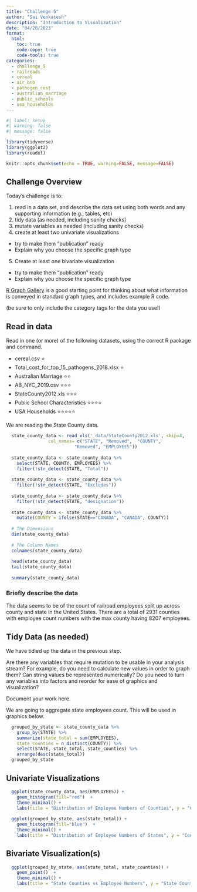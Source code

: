 ```yaml
---
title: "Challenge 5"
author: "Sai Venkatesh"
description: "Introduction to Visualization"
date: "04/28/2023"
format:
  html:
    toc: true
    code-copy: true
    code-tools: true
categories:
  - challenge_5
  - railroads
  - cereal
  - air_bnb
  - pathogen_cost
  - australian_marriage
  - public_schools
  - usa_households
---
```


```r
#| label: setup
#| warning: false
#| message: false

library(tidyverse)
library(ggplot2)
library(readxl)

knitr::opts_chunk$set(echo = TRUE, warning=FALSE, message=FALSE)
```

## Challenge Overview

Today's challenge is to:

1)  read in a data set, and describe the data set using both words and any supporting information (e.g., tables, etc)
2)  tidy data (as needed, including sanity checks)
3)  mutate variables as needed (including sanity checks)
4)  create at least two univariate visualizations
   - try to make them "publication" ready
   - Explain why you choose the specific graph type
5)  Create at least one bivariate visualization
   - try to make them "publication" ready
   - Explain why you choose the specific graph type

[R Graph Gallery](https://r-graph-gallery.com/) is a good starting point for thinking about what information is conveyed in standard graph types, and includes example R code.

(be sure to only include the category tags for the data you use!)

## Read in data

Read in one (or more) of the following datasets, using the correct R package and command.

-   cereal.csv ⭐
-   Total_cost_for_top_15_pathogens_2018.xlsx ⭐
-   Australian Marriage ⭐⭐ 
-   AB_NYC_2019.csv ⭐⭐⭐
-   StateCounty2012.xls ⭐⭐⭐
-   Public School Characteristics ⭐⭐⭐⭐ 
-   USA Households ⭐⭐⭐⭐⭐

  We are reading the State County data.

```r


  state_county_data <- read_xls('_data/StateCounty2012.xls', skip=4,
                col_names= c("STATE", "Removed",  "COUNTY",
                          "Removed", "EMPLOYEES"))
  
  state_county_data <- state_county_data %>%
    select(STATE, COUNTY, EMPLOYEES) %>%
    filter(!str_detect(STATE, "Total"))
  
  state_county_data <- state_county_data %>%
    filter(!str_detect(STATE, "Excludes"))
  
  state_county_data <- state_county_data %>%
    filter(!str_detect(STATE, "designation"))  
  
  state_county_data <- state_county_data %>%
    mutate(COUNTY = ifelse(STATE=="CANADA", "CANADA", COUNTY))
  
  # The Dimensions 
  dim(state_county_data)
  
  # The Column Names 
  colnames(state_county_data)
  
  head(state_county_data)
  tail(state_county_data)
  
  summary(state_county_data)

```

### Briefly describe the data

The data seems to be of the count of railroad employees split up across county and state in the United States.
There are a total of 2931 counties with employee count numbers with the max county having 8207 employees.


## Tidy Data (as needed)

We have tidied up the data in the previous step.


Are there any variables that require mutation to be usable in your analysis stream? For example, do you need to calculate new values in order to graph them? Can string values be represented numerically? Do you need to turn any variables into factors and reorder for ease of graphics and visualization?

Document your work here.

We are going to aggregate state employees count. This will be used in graphics below.

```r
  grouped_by_state <- state_county_data %>%
    group_by(STATE) %>%
    summarize(state_total = sum(EMPLOYEES), 
    state_counties = n_distinct(COUNTY)) %>%
    select(STATE, state_total, state_counties) %>%
    arrange(desc(state_total))
  grouped_by_state
```

## Univariate Visualizations

```r
  ggplot(state_county_data, aes(EMPLOYEES)) +
    geom_histogram(fill="red")  +
    theme_minimal() +
    labs(title = "Distribution of Employee Numbers of Counties", y = "Count", x = "County Employee Numbers")
  
  ggplot(grouped_by_state, aes(state_total)) +
    geom_histogram(fill="blue")  +
    theme_minimal() +
    labs(title = "Distribution of Employee Numbers of States", y = "Count", x = "State Employee Numbers")

```

## Bivariate Visualization(s)

```r
  ggplot(grouped_by_state, aes(state_total, state_counties)) +
    geom_point()  +
    theme_minimal() +
    labs(title = "State Counties vs Employee Numbers", y = "State Counties Number", x = "State Employees")
  
```